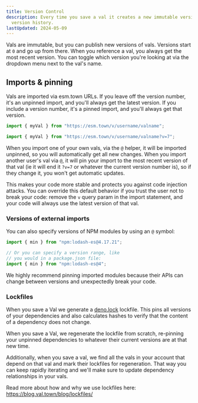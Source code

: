 ```yaml
---
title: Version Control
description: Every time you save a val it creates a new immutable version in the
  version history.
lastUpdated: 2024-05-09
---
```


Vals are immutable, but you can publish new versions of vals. Versions start at
`0` and go up from there. When you reference a val, you always get the most
recent version. You can toggle which version you're looking at via the dropdown
menu next to the val's name.

## Imports & pinning

Vals are imported via esm.town URLs. If you leave off the version number, it's an unpinned import, and you'll always get the latest version. If you include a version number, it's a pinned import, and you'll always get that version.

```ts title="Unpinned val import"
import { myVal } from "https://esm.town/v/username/valname";
```

```ts title="Pinned val import"
import { myVal } from "https://esm.town/v/username/valname?v=7";
```

When you import one of your own vals, via the `@` helper, it will be imported unpinned, so you will
automatically get all new changes. When you import another user's val via `@`,
it will pin your import to the most recent version of that val
(ie it will end it `?v=7` or whatever the current version number is),
so if they change it, you won't get automatic updates.

This makes your code more stable and protects you against
code injection attacks. You can override this default behavior if you trust the
user not to break your code: remove the `v` query param in the import statement,
and your code will always use the latest version of that val.

### Versions of external imports

You can also specify versions of NPM modules by using an `@` symbol:

```ts
import { min } from "npm:lodash-es@4.17.21";

// Or you can specify a version range, like
// you would in a package.json file:
import { min } from "npm:lodash-es@4";
```

We highly recommend pinning imported modules because their APIs can
change between versions and unexpectedly break your code.

### Lockfiles

When you save a Val we generate a
[deno.lock](https://docs.deno.com/runtime/manual/basics/modules/integrity_checking/)
lockfile. This pins all versions of your dependencies and also calculates hashes
to verify that the content of a dependency does not change.

When you save a Val, we regenerate the lockfile from scratch, re-pinning your
unpinned dependencies to whatever their current versions are at that new time.

Additionally, when you save a val, we find all the vals in your account that
depend on that val and mark their lockfiles for regeneration. That way you can
keep rapidly iterating and we'll make sure to update dependency relationships in
your vals.

Read more about how and why we use lockfiles here: https://blog.val.town/blog/lockfiles/